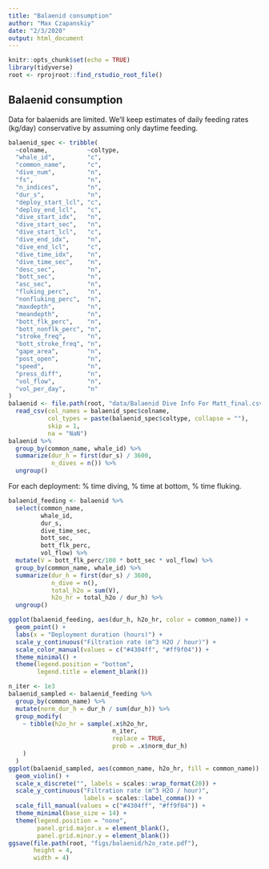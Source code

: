 ```yaml
---
title: "Balaenid consumption"
author: "Max Czapanskiy"
date: "2/3/2020"
output: html_document
---
```


```r
knitr::opts_chunk$set(echo = TRUE)
library(tidyverse)
root <- rprojroot::find_rstudio_root_file()
```

## Balaenid consumption

Data for balaenids are limited. We'll keep estimates of daily feeding rates (kg/day) conservative by assuming only daytime feeding.

```r
balaenid_spec <- tribble(
  ~colname,           ~coltype,
  "whale_id",         "c",
  "common_name",      "c",
  "dive_num",         "n",
  "fs",               "n",
  "n_indices",        "n",
  "dur_s",            "n",
  "deploy_start_lcl", "c",
  "deploy_end_lcl",   "c",
  "dive_start_idx",   "n",
  "dive_start_sec",   "n",
  "dive_start_lcl",   "c",
  "dive_end_idx",     "n",
  "dive_end_lcl",     "c",
  "dive_time_idx",    "n",
  "dive_time_sec",    "n",
  "desc_sec",         "n",
  "bott_sec",         "n",
  "asc_sec",          "n",
  "fluking_perc",     "n",
  "nonfluking_perc",  "n",
  "maxdepth",         "n",
  "meandepth",        "n",
  "bott_flk_perc",    "n",
  "bott_nonflk_perc", "n",
  "stroke_freq",      "n",
  "bott_stroke_freq", "n",
  "gape_area",        "n",
  "post_open",        "n",
  "speed",            "n",
  "press_diff",       "n",
  "vol_flow",         "n",
  "vol_per_day",      "n"
)
balaenid <- file.path(root, "data/Balaenid Dive Info For Matt_final.csv") %>% 
  read_csv(col_names = balaenid_spec$colname,
           col_types = paste(balaenid_spec$coltype, collapse = ""),
           skip = 1,
           na = "NaN")
balaenid %>% 
  group_by(common_name, whale_id) %>% 
  summarize(dur_h = first(dur_s) / 3600,
            n_dives = n()) %>% 
  ungroup()
```

For each deployment: % time diving, % time at bottom, % time fluking.

```r
balaenid_feeding <- balaenid %>% 
  select(common_name, 
         whale_id, 
         dur_s,
         dive_time_sec,
         bott_sec,
         bott_flk_perc,
         vol_flow) %>% 
  mutate(V = bott_flk_perc/100 * bott_sec * vol_flow) %>% 
  group_by(common_name, whale_id) %>% 
  summarize(dur_h = first(dur_s) / 3600,
            n_dive = n(),
            total_h2o = sum(V),
            h2o_hr = total_h2o / dur_h) %>% 
  ungroup()

ggplot(balaenid_feeding, aes(dur_h, h2o_hr, color = common_name)) +
  geom_point() +
  labs(x = "Deployment duration (hours)") +
  scale_y_continuous("Filtration rate (m^3 H2O / hour)") +
  scale_color_manual(values = c("#4304ff", "#ff9f04")) +
  theme_minimal() +
  theme(legend.position = "bottom",
        legend.title = element_blank())
```

```r
n_iter <- 1e3
balaenid_sampled <- balaenid_feeding %>% 
  group_by(common_name) %>% 
  mutate(norm_dur_h = dur_h / sum(dur_h)) %>% 
  group_modify(
    ~ tibble(h2o_hr = sample(.x$h2o_hr, 
                             n_iter, 
                             replace = TRUE, 
                             prob = .x$norm_dur_h)
    ) 
  )
ggplot(balaenid_sampled, aes(common_name, h2o_hr, fill = common_name)) +
  geom_violin() + 
  scale_x_discrete("", labels = scales::wrap_format(20)) +
  scale_y_continuous("Filtration rate (m^3 H2O / hour)",
                     labels = scales::label_comma()) +
  scale_fill_manual(values = c("#4304ff", "#ff9f04")) +
  theme_minimal(base_size = 14) +
  theme(legend.position = "none",
        panel.grid.major.x = element_blank(),
        panel.grid.minor.y = element_blank())
ggsave(file.path(root, "figs/balaenid/h2o_rate.pdf"),
       height = 4,
       width = 4)
```
